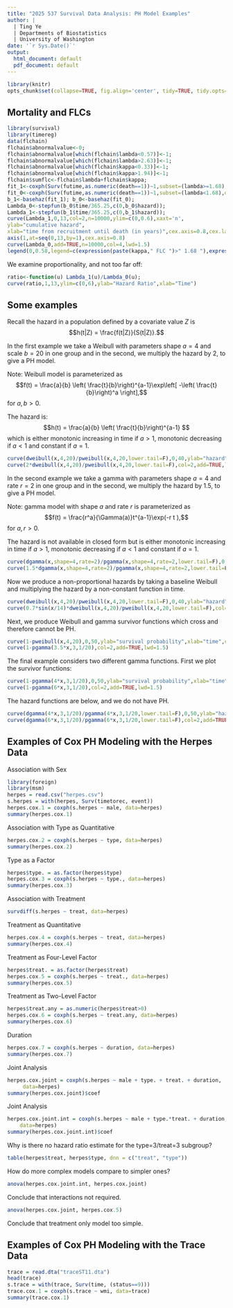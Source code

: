 ```yaml
---
title: "2025 537 Survival Data Analysis: PH Model Examples"
author: |
  | Ting Ye
  | Departments of Biostatistics
  | University of Washington
date: '`r Sys.Date()`'
output:
  html_document: default
  pdf_document: default
---
```


```r
library(knitr)
opts_chunk$set(collapse=TRUE, fig.align='center', tidy=TRUE, tidy.opts=list(blank=TRUE, width.cutoff=50,strip.white=TRUE), warning=FALSE,message=FALSE,cache=TRUE)
```

## Mortality and FLCs

```r
library(survival)
library(timereg)
data(flchain)
flchain$abnormalvalue<-0;
flchain$abnormalvalue[which(flchain$lambda<0.57)]<-1;
flchain$abnormalvalue[which(flchain$lambda>2.63)]<-1;
flchain$abnormalvalue[which(flchain$kappa<0.33)]<-1;
flchain$abnormalvalue[which(flchain$kappa>1.94)]<-1;
flchain$sumflc<-flchain$lambda+flchain$kappa;
fit_1<-coxph(Surv(futime,as.numeric(death==1))~1,subset=(lambda>=1.68),data=flchain)
fit_0<-coxph(Surv(futime,as.numeric(death==1))~1,subset=(lambda<1.68),data=flchain)
b_1<-basehaz(fit_1); b_0<-basehaz(fit_0);
Lambda_0<-stepfun(b_0$time/365.25,c(0,b_0$hazard));
Lambda_1<-stepfun(b_1$time/365.25,c(0,b_1$hazard));
curve(Lambda_1,0,13,col=2,n=10000,ylim=c(0,0.6),xaxt='n',
ylab="cumulative hazard",
xlab="time from recruitment until death (in years)",cex.axis=0.8,cex.lab=0.8,lwd=1.5)
axis(1,at=seq(0,13,by=1),cex.axis=0.8)
curve(Lambda_0,add=TRUE,n=10000,col=4,lwd=1.5)
legend(0,0.58,legend=c(expression(paste(kappa," FLC ")>" 1.68 "),expression(paste(kappa," FLC ")<=" 1.68 ")),fill=c(2,4),cex=0.8)
```

We examine proportionality, and not too far off:

```r
ratio<-function(u) Lambda_1(u)/Lambda_0(u);
curve(ratio,1,13,ylim=c(0,6),ylab="Hazard Ratio",xlab="Time")
```

## Some examples

Recall the hazard in a population defined by a covariate value $Z$ is
$$h(t|Z) = \frac{f(t|Z)}{S(t|Z)}.$$

In the first example we take a Weibull with parameters shape $a=4$ and scale $b=20$ in one group and in the second, we multiply the hazard by 2, to give a PH model.

Note: Weibull model is parameterized as 
$$f(t) = \frac{a}{b} \left( \frac{t}{b}\right)^{a-1}\exp\left[
-\left(
\frac{t}{b}\right)^a
\right],$$
for $a,b>0$.

The hazard is:
$$h(t) = \frac{a}{b} \left( \frac{t}{b}\right)^{a-1}
$$
which is either monotonic increasing in time if $a>1$, monotonic decreasing if $a<1$ and constant if $a=1$.

```r
curve(dweibull(x,4,20)/pweibull(x,4,20,lower.tail=F),0,40,ylab="hazard",xlab="time",cex.axis=0.8,cex.lab=0.8,ylim=c(0,4),lwd=1.5)
curve(2*dweibull(x,4,20)/pweibull(x,4,20,lower.tail=F),col=2,add=TRUE,lwd=1.5)
```

In the second example we take a gamma with parameters shape $a=4$ and rate $r=2$ in one group and in the second, we multiply the hazard by 1.5, to give a PH model.

Note: gamma model with shape $a$ and rate $r$ is parameterized as 
$$f(t) = \frac{r^a}{\Gamma(a)}t^{a-1}\exp(-r t ),$$
for $a,r>0$.

The hazard is not available in closed form but
is either monotonic increasing in time if $a>1$, monotonic decreasing if $a<1$ and constant if $a=1$.

```r
curve(dgamma(x,shape=4,rate=2)/pgamma(x,shape=4,rate=2,lower.tail=F),0,8,ylab="hazard",xlab="time",cex.axis=0.8,cex.lab=0.8,ylim=c(0,3),lwd=1.5)
curve(1.5*dgamma(x,shape=4,rate=2)/pgamma(x,shape=4,rate=2,lower.tail=F),col=2,add=TRUE,lwd=1.5)
```

Now we produce a non-proportional hazards by taking a baseline Weibull and multiplying the hazard by a non-constant function in time.
```r
curve(dweibull(x,4,20)/pweibull(x,4,20,lower.tail=F),0,40,ylab="hazard",xlab="time",cex.axis=0.8,cex.lab=0.8,ylim=c(0,2),lwd=1.5)
curve(0.7*sin(x/14)*dweibull(x,4,20)/pweibull(x,4,20,lower.tail=F),col=2,add=TRUE,lwd=1.5)
```

Next, we produce Weibull and gamma survivor functions which cross and therefore cannot be PH.

```r
curve(1-pweibull(x,4,20),0,50,ylab="survival probability",xlab="time",cex.axis=0.8,cex.lab=0.8,ylim=c(0,1),lwd=1.5)
curve(1-pgamma(3.5*x,3,1/20),col=2,add=TRUE,lwd=1.5)
```

The final example considers two different gamma functions. First we plot the survivor functions:
```r
curve(1-pgamma(4*x,3,1/20),0,50,ylab="survival probability",xlab="time",cex.axis=0.8,cex.lab=0.8,ylim=c(0,1),lwd=1.5)
curve(1-pgamma(6*x,3,1/20),col=2,add=TRUE,lwd=1.5)
```

The hazard functions are below, and we do not have PH.
```r
curve(dgamma(4*x,3,1/20)/pgamma(4*x,3,1/20,lower.tail=F),0,50,ylab="hazard",xlab="time",cex.axis=0.8,cex.lab=0.8,ylim=c(0,0.05),lwd=1.5)
curve(dgamma(6*x,3,1/20)/pgamma(6*x,3,1/20,lower.tail=F),col=2,add=TRUE,lwd=1.5)
```

## Examples of Cox PH Modeling with the Herpes Data

Association with Sex

```r
library(foreign)
library(msm)
herpes = read.csv("herpes.csv")
s.herpes = with(herpes, Surv(timetorec, event))
herpes.cox.1 = coxph(s.herpes ~ male, data=herpes)
summary(herpes.cox.1)
```
Association with Type as Quantitative
```r
herpes.cox.2 = coxph(s.herpes ~ type, data=herpes)
summary(herpes.cox.2)
```

Type as a Factor
 
```r
herpes$type. = as.factor(herpes$type)
herpes.cox.3 = coxph(s.herpes ~ type., data=herpes)
summary(herpes.cox.3)
```
Association with Treatment 
```r
survdiff(s.herpes ~ treat, data=herpes)
```

Treatment as Quantitative

```r
herpes.cox.4 = coxph(s.herpes ~ treat, data=herpes)
summary(herpes.cox.4)
```

Treatment as Four-Level Factor
```r
herpes$treat. = as.factor(herpes$treat)
herpes.cox.5 = coxph(s.herpes ~ treat., data=herpes)
summary(herpes.cox.5)
```

Treatment as Two-Level Factor
```r
herpes$treat.any = as.numeric(herpes$treat>0)
herpes.cox.6 = coxph(s.herpes ~ treat.any, data=herpes)
summary(herpes.cox.6)
```

Duration
```r
herpes.cox.7 = coxph(s.herpes ~ duration, data=herpes)
summary(herpes.cox.7)
```

Joint Analysis
```r
herpes.cox.joint = coxph(s.herpes ~ male + type. + treat. + duration, 
     data=herpes)
summary(herpes.cox.joint)$coef
```

Joint Analysis
```r
herpes.cox.joint.int = coxph(s.herpes ~ male + type.*treat. + duration, 
    data=herpes)
summary(herpes.cox.joint.int)$coef
```

Why is there no hazard ratio estimate for the type=3/treat=3 subgroup?
```r
table(herpes$treat, herpes$type, dnn = c("treat", "type"))
```

How do more complex models compare to simpler ones?
```r
anova(herpes.cox.joint.int, herpes.cox.joint)
```
Conclude that interactions not required.

```r
anova(herpes.cox.joint, herpes.cox.5)
```

Conclude that treatment only model too simple.

## Examples of Cox PH Modeling with the Trace Data

```r
trace = read.dta("traceST11.dta")
head(trace)
s.trace = with(trace, Surv(time, (status==9)))
trace.cox.1 = coxph(s.trace ~ wmi, data=trace)
summary(trace.cox.1)
```

